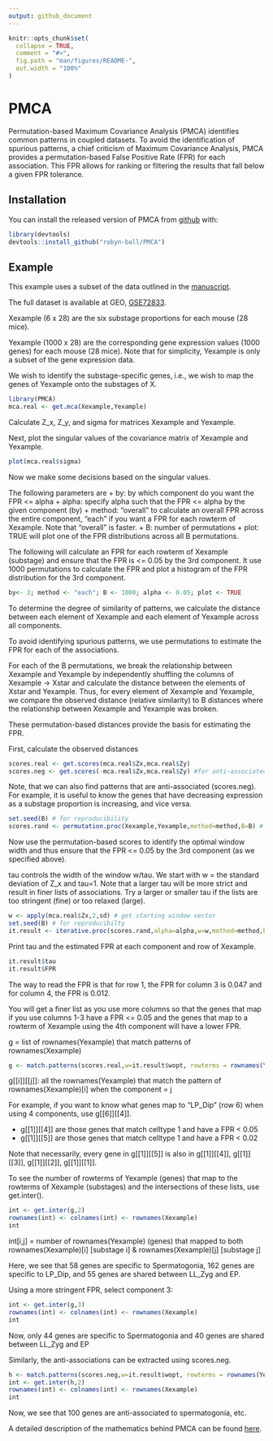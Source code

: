 ```yaml
---
output: github_document
---
```


<!-- README.md is generated from README.Rmd. Please edit that file -->

```r
knitr::opts_chunk$set(
  collapse = TRUE,
  comment = "#>",
  fig.path = "man/figures/README-",
  out.width = "100%"
)
```

# PMCA

<!-- badges: start -->
<!-- badges: end -->

Permutation-based Maximum Covariance Analysis (PMCA) identifies common patterns in coupled datasets. To avoid the identification of spurious patterns, a chief criticism of Maximum Covariance Analysis, PMCA provides a permutation-based False Positive Rate (FPR) for each association. This FPR allows for ranking or filtering the results that fall below a given FPR tolerance.

## Installation

You can install the released version of PMCA from [github](https://github.com/robyn-ball/PMCA) with:

``` r
library(devtools)
devtools::install_github("robyn-ball/PMCA")
```

## Example

This example uses a subset of the data outlined in the [manuscript](https://bmcgenomics.biomedcentral.com/articles/10.1186/s12864-016-2865-1). 

The full dataset is available at GEO, [GSE72833](https://www.ncbi.nlm.nih.gov/geo/query/acc.cgi?acc=GSE72833).

Xexample (6 x 28) are the six substage proportions for each mouse (28 mice).

Yexample (1000 x 28) are the corresponding gene expression values (1000 genes) for each mouse  (28 mice). Note that for simplicity, Yexample is only a subset of the gene expression data.

We wish to identify the substage-specific genes, i.e., we wish to map the genes of Yexample onto the substages of X.

```r
library(PMCA)
mca.real <- get.mca(Xexample,Yexample)
```

Calculate Z_x, Z_y, and sigma for matrices Xexample and Yexample.

Next, plot the singular values of the covariance matrix of Xexample and Yexample.

```r
plot(mca.real$sigma)
```

Now we make some decisions based on the singular values.

The following parameters are
+ by: by which component do you want the FPR <= alpha
+ alpha: specify alpha such that the FPR <= alpha by the given component (by)
+ method: "overall" to calculate an overall FPR across the entire component, "each" if you want a FPR for each rowterm of Xexample. Note that "overall" is faster.
+ B: number of permutations
+ plot: TRUE will plot one of the FPR distributions across all B permutations.

The following will calculate an FPR for each rowterm of Xexample (substage) and ensure that the FPR is <= 0.05 by the 3rd component. It use 1000 permutations to calculate the FPR and plot a histogram of the FPR distribution for the 3rd component.

```r
by<- 3; method <- "each"; B <- 1000; alpha <- 0.05; plot <- TRUE
```

To determine the degree of similarity of patterns, we calculate the distance between each element of Xexample and each element of Yexample across all components. 

To avoid identifying spurious patterns, we use permutations to estimate the FPR for each of the associations. 

For each of the B permutations, we break the relationship between Xexample and Yexample by independently shuffling the columns of Xexample -> Xstar and calculate the distance between the elements of Xstar and Yexample. Thus, for every element of Xexample and Yexample, we compare the observed distance (relative similarity) to B distances where the relationship between Xexample and Yexample was broken.

These permutation-based distances provide the basis for estimating the FPR.

First, calculate the observed distances
```r
scores.real <- get.scores(mca.real$Zx,mca.real$Zy)
scores.neg <- get.scores(-mca.real$Zx,mca.real$Zy) #for anti-associated lists
```

Note, that we can also find patterns that are anti-associated (scores.neg). For example, it is useful to know the genes that have decreasing expression as a substage proportion is increasing, and vice versa.

```r
set.seed(B) # for reproducibility
scores.rand <- permutation.proc(Xexample,Yexample,method=method,B=B) # get scores for all B permutations
```

Now use the permutation-based scores to identify the optimal window width and thus ensure that the FPR <= 0.05 by the 3rd component (as we specified above).

tau controls the width of the window w/tau. We start with w = the standard deviation of Z_x and tau=1. Note that a larger tau will be more strict and result in finer lists of associations. Try a larger or smaller tau if the lists are too stringent (fine) or too relaxed (large).

```r
w <- apply(mca.real$Zx,2,sd) # get starting window vector
set.seed(B) # for reproducibilty
it.result <- iterative.proc(scores.rand,alpha=alpha,w=w,method=method,by=by,rowterms=rownames(Yexample), plot=plot,tau=1)
```

Print tau and the estimated FPR at each component and row of Xexample.

```r
it.result$tau
it.result$FPR
```

The way to read the FPR is that for row 1, the FPR for column 3 is 0.047 and for column 4, the FPR is 0.012.

You will get a finer list as you use more columns so that the genes that map if you use columns 1-3 have a FPR <= 0.05 and the genes that map to a rowterm of Xexample using the 4th component will have a lower FPR.

g = list of rownames(Yexample) that match patterns of rownames(Xexample)

```r
g <- match.patterns(scores.real,w=it.result$wopt, rowterms = rownames(Yexample))  
```

g[[i]][[j]]: all the rownames(Yexample) that match the pattern of rownames(Xexample)[i] when the component = j

For example, if you want to know what genes map to "LP_Dip" (row 6) when using 4 components, use g[[6]][[4]].

+ g[[1]][[4]] are those genes that match celltype 1 and have a FPR < 0.05
+ g[[1]][[5]] are those genes that match celltype 1 and have a FPR < 0.02

Note that necessarily, every gene in g[[1]][[5]] is also in g[[1]][[4]], g[[1]][[3]], g[[1]][[2]], g[[1]][[1]].

To see the number of rowterms of Yexample (genes) that map to the rowterms of Xexample (substages) and the intersections of these lists, use get.inter().

```r
int <- get.inter(g,2)
rownames(int) <- colnames(int) <- rownames(Xexample)
int
```

int[i,j] = number of rownames(Yexample) (genes) that mapped to both rownames(Xexample)[i] [substage i] & rownames(Xexample)[j] [substage j]

Here, we see that 58 genes are specific to Spermatogonia, 162 genes are specific to 
LP_Dip, and 55 genes are shared between LL_Zyg and EP.

Using a more stringent FPR, select component 3:

```r
int <- get.inter(g,3)
rownames(int) <- colnames(int) <- rownames(Xexample)
int
```

Now, only 44 genes are specific to Spermatogonia and 40 genes are shared between LL_Zyg and EP

Similarly, the anti-associations can be extracted using scores.neg.

```r
h <- match.patterns(scores.neg,w=it.result$wopt, rowterms = rownames(Yexample))  
int <- get.inter(h,2)
rownames(int) <- colnames(int) <- rownames(Xexample)
int
```

Now, we see that 100 genes are anti-associated to spermatogonia, etc.


A detailed description of the mathematics behind PMCA can be found [here](https://static-content.springer.com/esm/art%3A10.1186%2Fs12864-016-2865-1/MediaObjects/12864_2016_2865_MOESM3_ESM.pdf).
